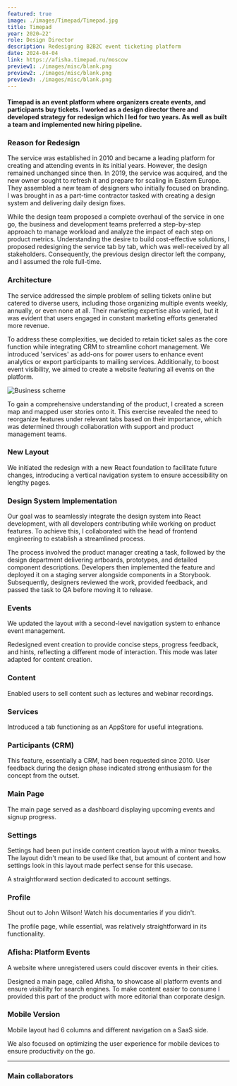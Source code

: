 ```yaml
---
featured: true
image: ./images/Timepad/Timepad.jpg
title: Timepad
year: 2020—22'
role: Design Director
description: Redesigning B2B2C event ticketing platform
date: 2024-04-04
link: https://afisha.timepad.ru/moscow
preview1: ./images/misc/blank.png
preview2: ./images/misc/blank.png
preview3: ./images/misc/blank.png
---
```






#### <span class="text-gray-700">Timepad is an event platform where organizers create events, and participants buy tickets.</span> I worked as a design director there and developed strategy for redesign which I led for two years. As well as built a team and implemented new hiring pipeline.

### Reason for Redesign

The service was established in 2010 and became a leading platform for creating and attending events in its initial years. However, the design remained unchanged since then. In 2019, the service was acquired, and the new owner sought to refresh it and prepare for scaling in Eastern Europe. They assembled a new team of designers who initially focused on branding. I was brought in as a part-time contractor tasked with creating a design system and delivering daily design fixes.

While the design team proposed a complete overhaul of the service in one go, the business and development teams preferred a step-by-step approach to manage workload and analyze the impact of each step on product metrics. Understanding the desire to build cost-effective solutions, I proposed redesigning the service tab by tab, which was well-received by all stakeholders. Consequently, the previous design director left the company, and I assumed the role full-time.

### Architecture

The service addressed the simple problem of selling tickets online but catered to diverse users, including those organizing multiple events weekly, annually, or even none at all. Their marketing expertise also varied, but it was evident that users engaged in constant marketing efforts generated more revenue.

To address these complexities, we decided to retain ticket sales as the core function while integrating CRM to streamline cohort management. We introduced 'services' as add-ons for power users to enhance event analytics or export participants to mailing services. Additionally, to boost event visibility, we aimed to create a website featuring all events on the platform.

![Business scheme](./images/Timepad/Scheme.png)

To gain a comprehensive understanding of the product, I created a screen map and mapped user stories onto it. This exercise revealed the need to reorganize features under relevant tabs based on their importance, which was determined through collaboration with support and product management teams.

<SingleImage alt="Timepad architecture and screen map" src={Architecture} customClass="" caption='Screen map was made together with a product manager who was in charge of redesign. It came out as a useful exercise to get a common ground and guarantee a fruitful collaboration. Making a table was another useful exercise on my request to present it to CEO. It helped to shape backlog drastically.'/>

### New Layout

<SingleVideo src={Navigation} customClass="" caption='Desktop first, 12 column, responsive layout that could accomodate expanded and hidden navigation.'/>

We initiated the redesign with a new React foundation to facilitate future changes, introducing a vertical navigation system to ensure accessibility on lengthy pages.

### Design System Implementation

<ImageVideo customClass="borders" lsrc={SystemImg} lalt="Figma file with all the components" rsrc={SystemVid} caption='Design system components were carefully assembled and described in Figma, before being developed.'/>

Our goal was to seamlessly integrate the design system into React development, with all developers contributing while working on product features. To achieve this, I collaborated with the head of frontend engineering to establish a streamlined process.

<SingleVideo customClass="borders" src={Storybook} caption='Every developed component was displayed in storybook in a similar order as in Figma, to make navigation easy.'/>

The process involved the product manager creating a task, followed by the design department delivering artboards, prototypes, and detailed component descriptions. Developers then implemented the feature and deployed it on a staging server alongside components in a Storybook. Subsequently, designers reviewed the work, provided feedback, and passed the task to QA before moving it to release.

### Events

<SingleVideo customClass="borders" src={Event} caption='Event page has dashboard and dedicated tab for every data point if the user needs details.'/>

We updated the layout with a second-level navigation system to enhance event management.

<SingleVideo customClass="borders" src={CreateEvent} caption='Event creation layout has 12 colums but different element distribution to accomodate steps, forms and helpers along with progress bars.'/>

Redesigned event creation to provide concise steps, progress feedback, and hints, reflecting a different mode of interaction. This mode was later adapted for content creation.

### Content

<SingleVideo customClass="borders" src={Contentt} caption='In content creation mode we reused event page layout and event creation layout.'/>

Enabled users to sell content such as lectures and webinar recordings.

### Services

<SingleVideo customClass="borders" src={Services} caption='Relatively simple tabs had a solid foundation with our layouts and its appearance was familiar for users'/>

Introduced a tab functioning as an AppStore for useful integrations.

### Participants (CRM)

<SingleVideo customClass="borders" src={CRM} caption='Participants page served as visual interface for user database. Filtering and sorting doesn the same as database queries. And everything can be saved as a filtered view.'/>

This feature, essentially a CRM, had been requested since 2010. User feedback during the design phase indicated strong enthusiasm for the concept from the outset.

### Main Page

<SingleImage customClass="borders" alt="Timepad main page" src={MainPage} caption='Main page had everything we had already designed at this point, just in a right order to read.'/>

The main page served as a dashboard displaying upcoming events and signup progress.

### Settings

<SingleVideo customClass="borders" src={Settings} caption=''/>
<figcaption>Settings had been put inside content creation layout with a minor tweaks. The layout didn't mean to be used like that, but amount of content and how settings look in this layout made perfect sense for this usecase.</figcaption>

A straightforward section dedicated to account settings.

### Profile

<SingleImage customClass="borders" alt="Profile page" src={Profile}/>
<figcaption>Shout out to John Wilson! Watch his documentaries if you didn't.</figcaption>

The profile page, while essential, was relatively straightforward in its functionality.

### Afisha: Platform Events

<SingleVideo customClass="borders" src={Afisha}/>
<figcaption>A website where unregistered users could discover events in their cities.</figcaption>

Designed a main page, called Afisha, to showcase all platform events and ensure visibility for search engines. To make content easier to consume I provided this part of the product with more editorial than corporate design.

### Mobile Version

<DoubleVideo customClass="borders" lsrc={MobileProduct} rsrc={MobileAfisha}/>
<figcaption>Mobile layout had 6 columns and different navigation on a SaaS side.</figcaption>

We also focused on optimizing the user experience for mobile devices to ensure productivity on the go.

---

### Main collaborators

<CreditWrapper>
    <Credit src={Semenikhina} url="https://www.linkedin.com/in/semenihina/" name="Varvara Semenikhina" role="CEO"/>
    <Credit src={Ukhanov} url="https://www.linkedin.com/in/xor777/" name="Dmitry Ukhanov" role="CTO"/>
    <Credit src={Guzhov} url="https://www.linkedin.com/in/dmitry-guzhov-70665a236/" name="Dmitry Guzhov" role="Head of backend development"/>
    <Credit src={Petrichenko} url="https://www.linkedin.com/in/eugene-petrichenko/" name="Eugene Petrichenko" role="Head of frontend development"/>
    <Credit src={Davydova} url="https://www.linkedin.com/in/davydovas/" name="Stasya Davydova" role="Core platform product manager"/>
    <Credit src={Volchunovich} url="https://www.linkedin.com/in/artem-volchunovich-96534b233/" name="Artem Volchunovich" role="Frontend engineer"/>
    <Credit src={Gainulin} url="https://www.linkedin.com/in/ivan-gainulin-259701170/" name="Ivan Gainulin" role="Lead product designer"/>
</CreditWrapper>


